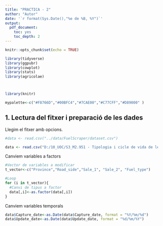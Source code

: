 ```yaml
---
title: "PRACTICA - 2"
author: "Autor"
date: '`r format(Sys.Date(),"%e de %B, %Y")`'
output:
  pdf_document: 
    toc: yes
    toc_depth: 2
---
```


```r
knitr::opts_chunk$set(echo = TRUE)
```

```r
library(tidyverse)
library(ggpubr)
library(cowplot)
library(stats)
library(agricolae)



library(knitr)
```

```r
mypalette<-c("#F8766D","#00BFC4","#7CAE00","#C77CFF","#D89000" )
```

## 1. Lectura del fitxer i preparació de les dades

Llegim el fitxer amb opcions.

```r
#data <- read.csv("../data/FuelScraper/dataset.csv")

data <- read.csv("D:/10_UOC/S3_M2.951 - Tipologia i cicle de vida de les dades/PRACTICA_2/Documents de treball/FuelData/data/FuelScraper/dataset.csv", encoding="UTF-8", sep=";")
```
Canviem variables a factors

```r
#Vector de variables a modificar
t_vector<-c("Province","Road_side","Sale_1", "Sale_2", "Fuel_type")

#Loop
for (i in t_vector){
  #Canvi de tipus a factor
  data[,i]<-as.factor(data[,i])
}
```

Canviem variables temporals

```r
data$Capture_date<-as.Date(data$Capture_date, format = "%Y/%m/%d")
data$Update_date<-as.Date(data$Update_date, format = "%d/%m/%Y")
```